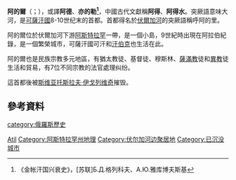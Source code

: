 '''阿的爾'''（{{lang-tr|İtil}}；{{lang-en|Atil}}），或譯'''阿德'''、'''亦的勒<ref>《金帐汗国兴衰史》，[苏联]Б.Д.格列科夫、А.Ю.雅库博夫斯基</ref>'''，中國古代文獻稱'''阿得'''、'''阿得水'''。突厥語意味大河，是[[可薩汗國|可薩汗國]]8-10世纪末的首都。首都得名於[[伏爾加河|伏爾加河]]的突厥語稱呼阿的里。

阿的爾位於伏爾加河下游[[阿斯特拉罕|阿斯特拉罕]]一帶，是一個小島，9世紀時出現在阿拉伯紀錄，是一個繁榮城市，可薩汗國可汗和[[汗伯克|汗伯克]]也生活在此。

阿的爾也是民族宗教多元地區，有猶太教徒、基督徒、穆斯林、[[薩滿教|薩滿教]]徒和[[異教|異教]]徒生活和貿易，有7位不同宗教的法官處理纠纷。

這首都後被[[斯维亚托斯拉夫·伊戈列维奇|斯维亚托斯拉夫·伊戈列维奇]]摧毁。

== 參考資料 ==
{{Reflist|1}}

[[category:俄羅斯歷史|category:俄羅斯歷史]]
[[Category:已不存在的俄罗斯城市|Atil]]
[[Category:阿斯特拉罕州地理|Category:阿斯特拉罕州地理]]
[[Category:伏尔加河边聚居地|Category:伏尔加河边聚居地]]
[[Category:已沉没城市|Category:已沉没城市]]